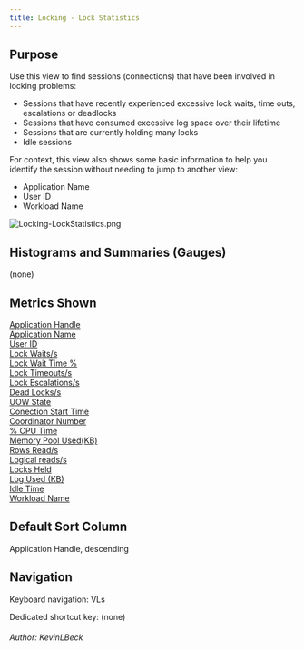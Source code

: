 ```yaml
---
title: Locking - Lock Statistics
---
```


<h2>Purpose</h2>
<p>Use this view to find sessions (connections) that have been involved in locking problems:</p>
<ul ><li>Sessions that have recently experienced excessive lock waits, time outs, escalations or deadlocks</li><li>Sessions that have consumed excessive log space over their lifetime</li><li>Sessions that are currently holding many locks</li><li>Idle sessions</li></ul>
<p>For context, this view also shows some basic information to help you identify the session without needing to jump to another view:</p>
<ul ><li>Application Name</li><li>User ID</li><li>Workload Name</li></ul>

<p><img alt="Locking-LockStatistics.png" lconnwikimacro="image" src="../images/Locking-LockStatistics.png" title="Locking-LockStatistics.png"/></p>
<h2>Histograms and Summaries (Gauges)</h2>
<p>(none)</p>
<h2>Metrics Shown</h2>
<p><u>Application Handle<br/>
 Application Name<br/>
 User ID<br/>
 Lock Waits/s<br/>
 Lock Wait Time %<br/>
 Lock Timeouts/s<br/>
 Lock Escalations/s<br/>
 Dead Locks/s<br/>
 UOW State<br/>
 Conection Start Time<br/>
 Coordinator Number<br/>
 % CPU Time<br/>
 Memory Pool Used(KB)<br/>
 Rows Read/s<br/>
 Logical reads/s<br/>
 Locks Held<br/>
 Log Used (KB)<br/>
 Idle Time<br/>
 Workload Name</u></p>

<h2>Default Sort Column</h2>
<p>Application Handle, descending</p>
<h2>Navigation</h2>
<p>Keyboard navigation: VLs</p>
<p>Dedicated shortcut key: (none)</p>
<h6>Author: KevinLBeck</h6>